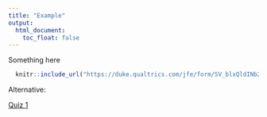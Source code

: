 ```yaml
---
title: "Example"
output:
  html_document:
    toc_float: false
---
```


Something here

```r
  knitr::include_url("https://duke.qualtrics.com/jfe/form/SV_blxQldINb2AndRP", height="600px")
```

Alternative:

[Quiz 1](https://duke.qualtrics.com/jfe/form/SV_blxQldINb2AndRP)